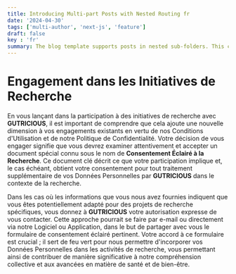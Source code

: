 ```yaml
---
title: Introducing Multi-part Posts with Nested Routing fr
date: '2024-04-30'
tags: ['multi-author', 'next-js', 'feature']
draft: false
key : 'fr'
summary: The blog template supports posts in nested sub-folders. This can be used to group posts of similar content e.g. a multi-part course.
---
```


# Engagement dans les Initiatives de Recherche

En vous lançant dans la participation à des initiatives de recherche avec **GUTRICIOUS**, il est important de comprendre que cela ajoute une nouvelle dimension à vos engagements existants en vertu de nos Conditions d'Utilisation et de notre Politique de Confidentialité. Votre décision de vous engager signifie que vous devrez examiner attentivement et accepter un document spécial connu sous le nom de **Consentement Éclairé à la Recherche**. Ce document clé décrit ce que votre participation implique et, le cas échéant, obtient votre consentement pour tout traitement supplémentaire de vos Données Personnelles par **GUTRICIOUS** dans le contexte de la recherche.

Dans les cas où les informations que vous nous avez fournies indiquent que vous êtes potentiellement adapté pour des projets de recherche spécifiques, vous donnez à **GUTRICIOUS** votre autorisation expresse de vous contacter. Cette approche pourrait se faire par e-mail ou directement via notre Logiciel ou Application, dans le but de partager avec vous le formulaire de consentement éclairé pertinent. Votre accord à ce formulaire est crucial ; il sert de feu vert pour nous permettre d'incorporer vos Données Personnelles dans les activités de recherche, vous permettant ainsi de contribuer de manière significative à notre compréhension collective et aux avancées en matière de santé et de bien-être.
